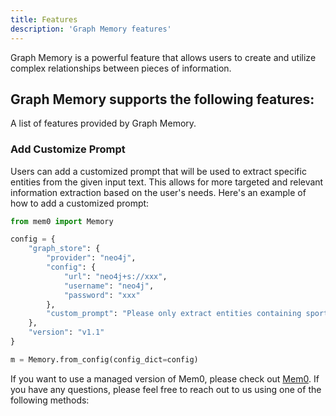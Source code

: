 ```yaml
---
title: Features
description: 'Graph Memory features'
---
```


Graph Memory is a powerful feature that allows users to create and utilize complex relationships between pieces of information.

## Graph Memory supports the following features:
A list of features provided by Graph Memory.

### Add Customize Prompt

Users can add a customized prompt that will be used to extract specific entities from the given input text. 
This allows for more targeted and relevant information extraction based on the user's needs. 
Here's an example of how to add a customized prompt:

```python
from mem0 import Memory

config = {
    "graph_store": {
        "provider": "neo4j",
        "config": {
            "url": "neo4j+s://xxx",
            "username": "neo4j",
            "password": "xxx"
        },
        "custom_prompt": "Please only extract entities containing sports related relationships and nothing else.",
    },
    "version": "v1.1"
}

m = Memory.from_config(config_dict=config)
```

If you want to use a managed version of Mem0, please check out [Mem0](https://mem0.dev/pd). If you have any questions, please feel free to reach out to us using one of the following methods:

<Snippet file="get-help.mdx" />
